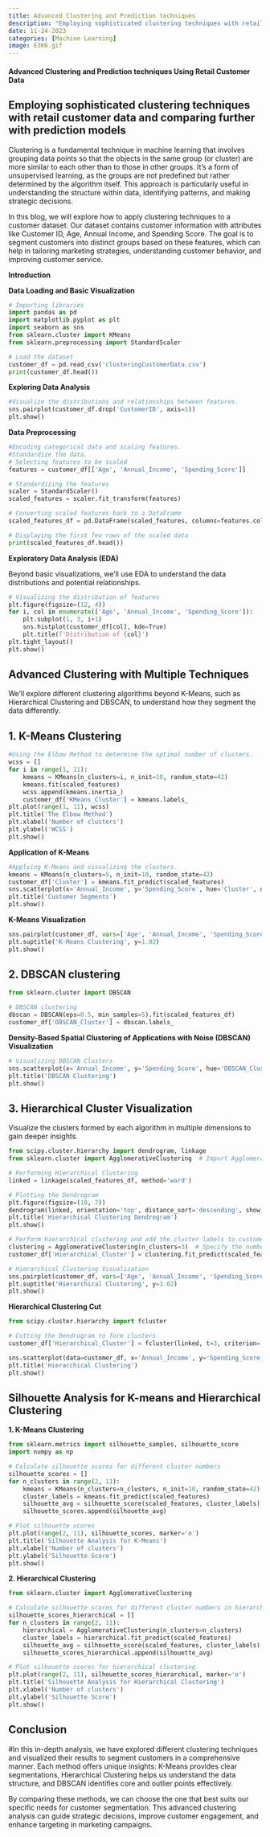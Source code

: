 ```yaml
---
title: Advanced Clustering and Prediction techniques
description: "Employing sophisticated clustering techniques with retail customer data and comparing further with prediction models"
date: 11-24-2023
categories: [Machine Learning]
image: E3K6.gif
---
```


#### Advanced Clustering and Prediction techniques Using Retail Customer Data

## Employing sophisticated clustering techniques with retail customer data and comparing further with prediction models

Clustering is a fundamental technique in machine learning that involves grouping data points so that the objects in the same group (or cluster) are more similar to each other than to those in other groups. It's a form of unsupervised learning, as the groups are not predefined but rather determined by the algorithm itself. This approach is particularly useful in understanding the structure within data, identifying patterns, and making strategic decisions.

In this blog, we will explore how to apply clustering techniques to a customer dataset. Our dataset contains customer information with attributes like Customer ID, Age, Annual Income, and Spending Score. The goal is to segment customers into distinct groups based on these features, which can help in tailoring marketing strategies, understanding customer behavior, and improving customer service.

**Introduction**

**Data Loading and Basic Visualization**

```python
# Importing libraries
import pandas as pd
import matplotlib.pyplot as plt
import seaborn as sns
from sklearn.cluster import KMeans
from sklearn.preprocessing import StandardScaler

# Load the dataset
customer_df = pd.read_csv('clusteringCustomerData.csv')
print(customer_df.head())
```

**Exploring Data Analysis**

```python
#Visualize the distributions and relationships between features.
sns.pairplot(customer_df.drop('CustomerID', axis=1))
plt.show()
```


**Data Preprocessing**

```python
#Encoding categorical data and scaling features.
#Standardize the data.
# Selecting features to be scaled
features = customer_df[['Age', 'Annual_Income', 'Spending_Score']]

# Standardizing the features
scaler = StandardScaler()
scaled_features = scaler.fit_transform(features)

# Converting scaled features back to a DataFrame
scaled_features_df = pd.DataFrame(scaled_features, columns=features.columns)

# Displaying the first few rows of the scaled data
print(scaled_features_df.head())
```


**Exploratory Data Analysis (EDA)**

Beyond basic visualizations, we'll use EDA to understand the data distributions and potential relationships.
```python
# Visualizing the distribution of features
plt.figure(figsize=(12, 4))
for i, col in enumerate(['Age', 'Annual_Income', 'Spending_Score']):
    plt.subplot(1, 3, i+1)
    sns.histplot(customer_df[col], kde=True)
    plt.title(f'Distribution of {col}')
plt.tight_layout()
plt.show()
```


## Advanced Clustering with Multiple Techniques

We'll explore different clustering algorithms beyond K-Means, such as Hierarchical Clustering and DBSCAN, to understand how they segment the data differently.

## 1. K-Means Clustering

```python
#Using the Elbow Method to determine the optimal number of clusters.
wcss = []
for i in range(1, 11):
    kmeans = KMeans(n_clusters=i, n_init=10, random_state=42)
    kmeans.fit(scaled_features)
    wcss.append(kmeans.inertia_)
    customer_df['KMeans_Cluster'] = kmeans.labels_
plt.plot(range(1, 11), wcss)
plt.title('The Elbow Method')
plt.xlabel('Number of clusters')
plt.ylabel('WCSS')
plt.show()
```


**Application of K-Means**

```python
#Applying K-Means and visualizing the clusters.
kmeans = KMeans(n_clusters=5, n_init=10, random_state=42)
customer_df['Cluster'] = kmeans.fit_predict(scaled_features)
sns.scatterplot(x='Annual_Income', y='Spending_Score', hue='Cluster', data=customer_df, palette='viridis')
plt.title('Customer Segments')
plt.show()
```


**K-Means Visualization**

```python
sns.pairplot(customer_df, vars=['Age', 'Annual_Income', 'Spending_Score'], hue='KMeans_Cluster', palette='viridis')
plt.suptitle('K-Means Clustering', y=1.02)
plt.show()
```


## 2. DBSCAN clustering

```python
from sklearn.cluster import DBSCAN

# DBSCAN clustering
dbscan = DBSCAN(eps=0.5, min_samples=5).fit(scaled_features_df)
customer_df['DBSCAN_Cluster'] = dbscan.labels_
```


**Density-Based Spatial Clustering of Applications with Noise (DBSCAN) Visualization**

```python
# Visualizing DBSCAN Clusters
sns.scatterplot(x='Annual_Income', y='Spending_Score', hue='DBSCAN_Cluster', data=customer_df, palette='viridis')
plt.title('DBSCAN Clustering')
plt.show()
```


## 3. Hierarchical Cluster Visualization

Visualize the clusters formed by each algorithm in multiple dimensions to gain deeper insights.

```python
from scipy.cluster.hierarchy import dendrogram, linkage
from sklearn.cluster import AgglomerativeClustering  # Import AgglomerativeClustering

# Performing Hierarchical Clustering
linked = linkage(scaled_features_df, method='ward')

# Plotting the Dendrogram
plt.figure(figsize=(10, 7))
dendrogram(linked, orientation='top', distance_sort='descending', show_leaf_counts=True)
plt.title('Hierarchical Clustering Dendrogram')
plt.show()

# Perform hierarchical clustering and add the cluster labels to customer_df
clustering = AgglomerativeClustering(n_clusters=3)  # Specify the number of clusters
customer_df['Hierarchical_Cluster'] = clustering.fit_predict(scaled_features_df)

# Hierarchical Clustering Visualization
sns.pairplot(customer_df, vars=['Age', 'Annual_Income', 'Spending_Score'], hue='Hierarchical_Cluster', palette='viridis')
plt.suptitle('Hierarchical Clustering', y=1.02)
plt.show()
```


**Hierarchical Clustering Cut**
```python
from scipy.cluster.hierarchy import fcluster

# Cutting the Dendrogram to form clusters
customer_df['Hierarchical_Cluster'] = fcluster(linked, t=3, criterion='maxclust')

sns.scatterplot(data=customer_df, x='Annual_Income', y='Spending_Score', hue='Hierarchical_Cluster', palette='viridis')
plt.title('Hierarchical Clustering')
plt.show()
```


## Silhouette Analysis for K-means and Hierarchical Clustering

**1. K-Means Clustering**

```python
from sklearn.metrics import silhouette_samples, silhouette_score
import numpy as np

# Calculate silhouette scores for different cluster numbers
silhouette_scores = []
for n_clusters in range(2, 11):
    kmeans = KMeans(n_clusters=n_clusters, n_init=10, random_state=42)
    cluster_labels = kmeans.fit_predict(scaled_features)
    silhouette_avg = silhouette_score(scaled_features, cluster_labels)
    silhouette_scores.append(silhouette_avg)

# Plot silhouette scores
plt.plot(range(2, 11), silhouette_scores, marker='o')
plt.title('Silhouette Analysis for K-Means')
plt.xlabel('Number of clusters')
plt.ylabel('Silhouette Score')
plt.show()
```


**2. Hierarchical Clustering**

```python
from sklearn.cluster import AgglomerativeClustering

# Calculate silhouette scores for different cluster numbers in hierarchical clustering
silhouette_scores_hierarchical = []
for n_clusters in range(2, 11):
    hierarchical = AgglomerativeClustering(n_clusters=n_clusters)
    cluster_labels = hierarchical.fit_predict(scaled_features)
    silhouette_avg = silhouette_score(scaled_features, cluster_labels)
    silhouette_scores_hierarchical.append(silhouette_avg)

# Plot silhouette scores for hierarchical clustering
plt.plot(range(2, 11), silhouette_scores_hierarchical, marker='o')
plt.title('Silhouette Analysis for Hierarchical Clustering')
plt.xlabel('Number of clusters')
plt.ylabel('Silhouette Score')
plt.show()
```


## Conclusion

#In this in-depth analysis, we have explored different clustering techniques and visualized their results to segment customers in a comprehensive manner. Each method offers unique insights: K-Means provides clear segmentations, Hierarchical Clustering helps us understand the data structure, and DBSCAN identifies core and outlier points effectively. 

By comparing these methods, we can choose the one that best suits our specific needs for customer segmentation. This advanced clustering analysis can guide strategic decisions, improve customer engagement, and enhance targeting in marketing campaigns.